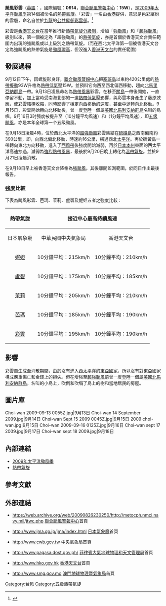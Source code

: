 {{NoteUTC+8}}
{{NoteTA
|G1=TyphoonNew
|G2=TyphoonOld
|G3=Weather
|G4=CWBTyphoonOld
|T=zh-cn:超强台风彩云 (2009年); zh-hant:颱風彩雲 (2009年); zh-hk:超強颱風彩雲 (2009年); zh-tw:強烈颱風彩雲 (2009年);zh-mo:颱風彩雲 (2009年)
|1=zh-cn:超强台风彩云; zh-hant:颱風彩雲; zh-hk:超強颱風彩雲; zh-tw:強烈颱風彩雲;zh-mo:颱風彩雲
|2=zh-hans:Typhoon Choi-Wan; zh-hant:Typhoon Choi-Wan; zh-hk:Super Typhoon Choi-Wan; zh-tw:Typhoon Choi-Wan;zh-mo:Typhoon Choi-Wan
|skin=typhoon
}}
{{颱風基礎資訊新
|颱風名稱              = 颱風彩雲
|外文名稱              = Typhoon Choi-Wan
|外文語言              = 英文
|代表圖像              = Choi-wan 2009-09-16 0125Z.jpg
|代表圖像名稱           = 颱風彩雲
|形成日期              = 2009年9月12日
|轉化日期              = 2009年9月20日
|消散日期              = 2009年9月21日
|十分鐘平均風速JMA      = 105|JMA=knot
|十分鐘平均風速CWB      = 53|CWB=m/s
|十分鐘平均風速KMA      = 54|KMA=m/s
|十分鐘平均風速HKO      = 210
|二分鐘平均風速         = 65|NMC=m/s
|一分鐘平均風速         = 140|SSHS=knot
|最低氣壓              = 915<!--JMA-->
|瞬間最大陣風           = 280<!--JMA-->
|財產損失              = 
|死傷人數              = 
|影響地區              = [[北馬里亞納群島|北馬里亞納群島]]
|備註                  = 
|颱風路徑圖            = Choi-wan 2009 track.png
|風季年份              = 2009
|風季位置              = 太平洋
}}
{{Portal phs}}
'''颱風彩雲'''（[[英語|英語]]：{{lang|en|'''Typhoon Choi-Wan'''}}，國際編號：'''0914'''，[[聯合颱風警報中心|聯合颱風警報中心]]：'''15W'''），是[[2009年太平洋颱風季|2009年太平洋颱風季]]第14個被命名的[[熱帶氣旋|熱帶氣旋]]。「彩雲」一名由[[香港|香港]]提供，意思是色彩繽紛的雲層，命名自位於[[九龍|九龍]]的[[公共屋邨|公共屋邨]][[彩雲邨|彩雲邨]]。<ref>{{Cite web |url=http://www.weather.gov.hk/informtc/sound/tc_pronunciation2008c.htm#HK |title=香港天文台網頁 |access-date=2009-09-13 |archive-url=https://web.archive.org/web/20110524191149/http://www.weather.gov.hk/informtc/sound/tc_pronunciation2008c.htm#HK |archive-date=2011-05-24 |dead-url=yes }}</ref>

彩雲是[[香港天文台|香港天文台]]在當年推行新[[熱帶氣旋風級|熱帶氣旋分級制]]，增加「[[強颱風|強颱風]]」和「[[超強颱風|超強颱風]]」級別以來，第一個被定為「超強颱風」的[[熱帶氣旋|熱帶氣旋]]，亦是首個於香港天文台責任範圍內出現的強颱風或以上級別之熱帶氣旋。（而在西北太平洋第一個被香港天文台定為強颱風的熱帶氣旋是[[2009年颱風環高|颱風環高]]，但沒進入[[香港天文台|香港天文台]]的責任範圍）

==發展過程==
{{phs wikify}}
9月12日下午，因螺旋形良好，[[聯合颱風警報中心|聯合颱風警報中心]]把[[塞班島|塞班島]]以東約420公里處的[[熱帶擾動|熱帶擾動]]93W升格為[[熱帶低氣壓|熱帶低氣壓]]15W。並預料它向西至西北偏西移動，趨向[[北馬里亞納群島|北馬里亞納群島]]一帶。9月13日凌晨命名為[[熱帶風暴|熱帶風暴]]彩雲，在移至[[關島|關島]]一帶後開始，一直停留不動，加上當時受南海北部的一道[[颱風巨爵_(2009年)|熱帶低氣壓]]影響，與彩雲本身產生了藤原效應，使彩雲結構收縮，同時影響了穩定向西移動的速度，甚至中途轉向北移動。9月15日，彩雲開始轉向北移動後，曾一度登陸一個屬[[美國|美國]][[北馬利安納群島|北馬利安納群島]]名叫{{le|阿拉木根|Alamagan}}的島嶼。9月16日3时强度被提升至{{convert|105|knot}}（10分鐘平均風速）和{{convert|140|knot}}（1分鐘平均風速），即[[五级颱風|五级颱風]]，亦是本年全球第一个五级颱風。

在9月18日凌晨4時，位於西北太平洋的[[超強颱風|超強颱風]]彩雲集結在[[硫磺島|硫磺島]]之西南偏南約390公里，即{{coord|21.6|N|139.8|E}}，向西北偏北移動，時速約16公里，橫過西北[[太平洋|太平洋]]。再於硫黃島一帶轉向東北方向移動，進入了[[西風帶|西風帶]]後強度開始減弱，再於[[日本|日本]][[本州|本州]]東面的西太平洋高速掠過，減弱為[[強烈熱帶風暴|強烈熱帶風暴]]，最後於9月20日晩上轉化為[[溫帶氣旋|溫帶氣旋]]。並於9月21日凌晨消散。

在9月18日早上被香港天文台降格為[[強颱風|強颱風]]，其後離開監測範圍，於同日作出最後報告。

===強度比較===
下表為颱風彩雲、芭瑪、茉莉、盧碧及妮妲五者之強度比較：
{| class="wikitable sortable"
|-
! align="center" rowspan="2" | 熱帶氣旋
! align="center" colspan="6" | 接近中心最高持續風速
! align="center" rowspan="2" | 德沃夏克分析法<br>「T指數」
|-
! 日本氣象廳
! 中華民國中央氣象局
! 香港天文台
! 菲律賓大氣地球物理和天文管理局
! 中國中央氣象台
! 聯合颱風警報中心
|-
|[[颱風妮妲_(2009年)|妮妲]]||10分鐘平均：215km/h||10分鐘平均：210km/h||10分鐘平均：210km/h||未進入其責任範圍||2分鐘平均：250km/h||1分鐘平均：285km/h||T7.5
|-
|[[颱風盧碧_(2009年)|盧碧]]||10分鐘平均：175km/h||10分鐘平均：185km/h||10分鐘平均：205km/h||10分鐘平均：185km/h||2分鐘平均：215km/h||1分鐘平均：260km/h||T7.0
|-
|[[颱風茉莉_(2009年)|茉莉]]||10分鐘平均：205km/h||10分鐘平均：210km/h||10分鐘平均：205km/h||未進入其責任範圍||2分鐘平均：235km/h||1分鐘平均：280km/h||T7.3
|-
|[[颱風芭瑪_(2009年)|芭瑪]]||10分鐘平均：185km/h||10分鐘平均：190km/h||10分鐘平均：195km/h||10分鐘平均：195km/h||2分鐘平均：200km/h||1分鐘平均：250km/h||T6.5
|-
|[[颱風彩雲_(2009年)|彩雲]]||10分鐘平均：195km/h||10分鐘平均：190km/h||10分鐘平均：210km/h||未進入其責任範圍||2分鐘平均：235km/h||1分鐘平均：260km/h||T6.9
|}

==影響==
彩雲自生成至消散期間，由於沒有進入西[[太平洋|太平洋]]的[[東亞|東亞]][[國家|國家]]，所以沒有對東亞國家構成嚴重傷亡和金錢上的損失。但在增強至[[超強颱風|超強颱風]]前曾一度登陸一個屬[[美國|美國]][[北馬利安納群島|北馬利安納群島]]，名叫{{le|阿拉木根|Alamagan}}的小島上，吹倒和吹塌了島上的樹和當地居民的房屋。

==圖片庫==
<gallery>
Choi-wan 2009-09-13 0055Z.jpg|9月13日
Choi-wan 14 September 2009.jpg|9月14日
Choi-wan Sept 15 2009 0045Z.jpg|9月15日
2009 choi-wan.jpg|9月15日
Choi-wan 2009-09-16 0125Z.jpg|9月16日
Choi-wan sept 17 2009.jpg|9月17日
Choi-wan sept 18 2009.jpg|9月18日
</gallery>

==內部連結==
{{commonscat|Typhoon Choi-wan (2009)}}
*[[2009年太平洋颱風季|2009年太平洋颱風季]]
*[[熱帶氣旋|熱帶氣旋]]

==參考文獻==
<div class="references-small">
<references />
</div>

==外部連結==
*{{en}}https://web.archive.org/web/20090826230250/http://metocph.nmci.navy.mil/jtwc.php [[聯合颱風警報中心|聯合颱風警報中心]]首頁
*{{ja}}http://www.jma.go.jp/jma/index.html {{Wayback|url=http://www.jma.go.jp/jma/index.html |date=20110320125420 }} [[日本氣象廳|日本氣象廳]]首頁
*{{zh-tw}}http://www.cwb.gov.tw {{Wayback|url=http://www.cwb.gov.tw/ |date=20181025071210 }} [[中央氣象局|中央氣象局]]首頁
*{{en}}http://www.pagasa.dost.gov.ph/ {{Wayback|url=http://www.pagasa.dost.gov.ph/ |date=20081216234000 }} [[菲律賓大氣地球物理和天文管理局|菲律賓大氣地球物理和天文管理局]]首頁
*{{zh-hk}}http://www.hko.gov.hk {{Wayback|url=http://www.hko.gov.hk/ |date=20110224003313 }} [[香港天文台|香港天文台]]首頁
*{{zh-mo}}http://www.smg.gov.mo {{Wayback|url=http://www.smg.gov.mo/ |date=20140517030343 }} [[澳門地球物理暨氣象局|澳門地球物理暨氣象局]]首頁
{{2009 Pacific typhoon season buttons}}
[[Category:台风|Category:台风]]
[[Category:五級熱帶氣旋|Category:五級熱帶氣旋]]